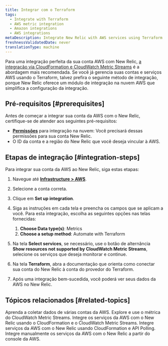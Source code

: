 ```yaml
---
title: Integrar com o Terraform
tags:
  - Integrate with Terraform
  - AWS metric integration
  - Amazon integrations
  - AWS integrations
metaDescription: Integrate New Relic with AWS services using Terraform.
freshnessValidatedDate: never
translationType: machine
---
```


Para uma integração perfeita da sua conta AWS com New Relic, [a integração via CloudFormation e CloudWatch Metric Streams](/docs/infrastructure/amazon-integrations/aws-integration-for-metrics/via-cloudformation) é a abordagem mais recomendada. Se você já gerencia suas contas e serviços AWS usando o Terraform, talvez prefira o seguinte método de integração, porque New Relic oferece um módulo de integração na nuvem AWS que simplifica a configuração da integração.

## Pré-requisitos [#prerequisites]

Antes de começar a integrar sua conta da AWS com o New Relic, certifique-se de atender aos seguintes pré-requisitos:

* **[Permissões](/docs/accounts/accounts-billing/new-relic-one-user-management/user-permissions/#infrastructure)** para integração na nuvem: Você precisará dessas permissões para sua conta New Relic.
* O ID da conta e a região do New Relic que você deseja vincular à AWS.

## Etapas de integração [#integration-steps]

Para integrar sua conta da AWS ao New Relic, siga estas etapas:

1. Navegue até [<DNT>**Infrastructure &gt; AWS**</DNT>](https://one.newrelic.com/infra/infrastructure/cloud-aws).

2. Selecione a conta correta.

3. Clique em <DNT>**Set up integration**</DNT>.

4. Siga as instruções em cada tela e preencha os campos que se aplicam a você. Para esta integração, escolha as seguintes opções nas telas fornecidas:

   1. <DNT>**Choose Data type(s)**</DNT>: <DNT>Metrics</DNT>
   2. <DNT>**Choose a setup method**</DNT>: <DNT>Automate with Terraform</DNT>

5. Na tela <DNT>**Select services**</DNT>, se necessário, use o botão de alternância <DNT>**Show resources not supported by CloudWatch Metric Streams**</DNT>, selecione os serviços que deseja monitorar e continue.

6. Na tela <DNT>**Terraform**</DNT>, abra a documentação que orienta como conectar sua conta do New Relic à conta do provedor do Terraform.

7. Após uma integração bem-sucedida, você poderá ver seus dados da AWS no New Relic.

## Tópicos relacionados [#related-topics]

<DocTiles>
  <DocTile title="Coletar dados de várias contas da AWS" path="/docs/infrastructure/amazon-integrations/manage-aws-data/aws-multi-account/">
    Aprenda a coletar dados de várias contas da AWS.
  </DocTile>

  <DocTile title="AWS integração métrica" path="/docs/infrastructure/amazon-integrations/manage-aws-data/aws-integrations-metrics/">
    Explore e use o métrica do CloudWatch Metric Streams.
  </DocTile>

  <DocTile title="Integração AWS via CloudFormation e CWMS" path="/docs/infrastructure/amazon-integrations/aws-integration-for-metrics/via-cloudformation-cwms">
    Integre os serviços da AWS com o New Relic usando o CloudFormation e o CloudWatch Metric Streams.
  </DocTile>

  <DocTile title="Integração AWS via CloudFormation e API Polling" path="/docs/infrastructure/amazon-integrations/aws-integration-for-metrics/via-cloudformation-and-api-polling">
    Integre serviços da AWS com o New Relic usando CloudFormation e API Polling.
  </DocTile>

  <DocTile title="Integração manual do console AWS" path="/docs/infrastructure/amazon-integrations/aws-integration-for-metrics/manual">
    Integre manualmente os serviços da AWS com o New Relic a partir do console da AWS.
  </DocTile>
</DocTiles>